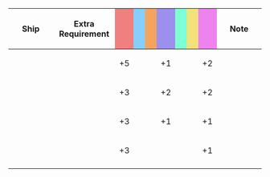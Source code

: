 {|class="wikitable" style="width:100%; text-align: center; vertical-align: middle;"
|-
! style="width: 20%;" | Ship
! style="width: 25%;" | Extra Requirement
! style="width: 5%; background-color: lightcoral;" | {{Firepower}}
! style="width: 5%; background-color: lightskyblue;" | {{Torpedo}}
! style="width: 5%; background-color: sandybrown;" | {{AA}}
! style="width: 5%; background-color: #9C8FEE;" | {{ASW}}
! style="width: 5%; background-color: #7fffd4;" | {{LOS}}
! style="width: 5%; background-color: #F2E279;" | {{Armor}}
! style="width: 5%; background-color: violet;" | {{Evasion}}
! style="width: 20%;" | Note
|-
! {{ShipLink|Ryuuhou/Kai}}
| style="text-align:left;" | 
| +5 || || || +1 || || || +2
| style="text-align:left;" | 
|-
! {{ShipLink|Zuihou/Kai Ni}}<br />{{ShipLink|Zuihou/Kai Ni B}}
| style="text-align:left;" | 
| +3 || || || +2 || || || +2
| style="text-align:left;" | 
|-
! {{ShipLink|Shouhou/Kai}}
| style="text-align:left;" | 
| +3 || || || +1 || || || +1
| style="text-align:left;" | 
|-
! {{ShipLink|Akagi/Kai Ni E}}<br />{{ShipLink|Kaga/Kai Ni E}}
| style="text-align:left;" | 
| +3 || || || || || || +1
| style="text-align:left;" | 
|-
|}